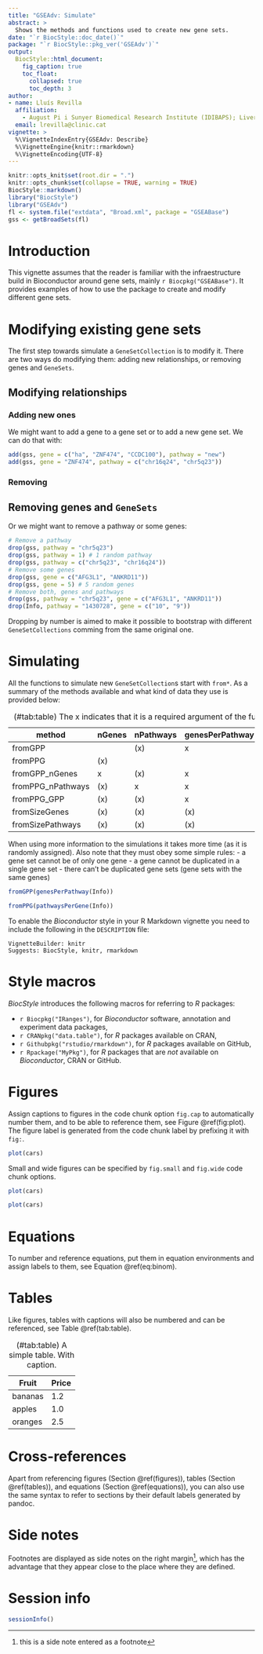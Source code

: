 ```yaml
---
title: "GSEAdv: Simulate"
abstract: >
  Shows the methods and functions used to create new gene sets.
date: "`r BiocStyle::doc_date()`"
package: "`r BiocStyle::pkg_ver('GSEAdv')`"
output:
  BiocStyle::html_document:
    fig_caption: true
    toc_float:
      collapsed: true
      toc_depth: 3
author:
- name: Lluís Revilla
  affiliation: 
    - August Pi i Sunyer Biomedical Research Institute (IDIBAPS); Liver Unit, Hospital Clinic
  email: lrevilla@clinic.cat
vignette: >
  %\VignetteIndexEntry{GSEAdv: Describe}
  %\VignetteEngine{knitr::rmarkdown}
  %\VignetteEncoding{UTF-8}  
---
```

```r
knitr::opts_knit$set(root.dir = ".")
knitr::opts_chunk$set(collapse = TRUE, warning = TRUE)
BiocStyle::markdown()
library("BiocStyle")
library("GSEAdv")
fl <- system.file("extdata", "Broad.xml", package = "GSEABase")
gss <- getBroadSets(fl)
```

# Introduction

This vignette assumes that the reader is familiar with the infraestructure build in Bioconductor around gene sets, mainly `r Biocpkg("GSEABase")`. It provides examples of how to use the package to create and modify different gene sets.

# Modifying existing gene sets

The first step towards simulate a `GeneSetCollection` is to modify it. There are two ways do modifying them: adding new relationships, or removing genes and `GeneSets`.

## Modifying relationships
### Adding new ones

We might want to add a gene to a gene set or to add a new gene set. We can do that with:

```r
add(gss, gene = c("ha", "ZNF474", "CCDC100"), pathway = "new")
add(gss, gene = "ZNF474", pathway = c("chr16q24", "chr5q23"))
```
### Removing

## Removing genes and `GeneSets`
Or we might want to remove a pathway or some genes:

```r
# Remove a pathway
drop(gss, pathway = "chr5q23")
drop(gss, pathway = 1) # 1 random pathway
drop(gss, pathway = c("chr5q23", "chr16q24")) 
# Remove some genes
drop(gss, gene = c("AFG3L1", "ANKRD11")) 
drop(gss, gene = 5) # 5 random genes
# Remove both, genes and pathways
drop(gss, pathway = "chr5q23", gene = c("AFG3L1", "ANKRD11"))
drop(Info, pathway = "1430728", gene = c("10", "9"))
```
Dropping by number is aimed to make it possible to bootstrap with different `GeneSetCollections`  comming from the same original one. 

# Simulating 

All the functions to simulate new `GeneSetCollection`s start with `from*`. As a summary of the methods available and what kind of data they use is provided below:

method   | nGenes | nPathways | genesPerPathway| pathwaysPerGene | sizeGenes | sizePathways
------- | ----- | ----- | ----- | ----- | ----- | ----- 
fromGPP |  | (x) | x |  |   |   
fromPPG | (x) |  |  |   x    |   |  
fromGPP_nGenes | x | (x) | x    |  |  |  
fromPPG_nPathways | (x) | x | x    |  |  |  
fromPPG_GPP | (x) | (x) | x | x |     |     
fromSizeGenes | (x) | (x) | (x) | (x) | x    |  
fromSizePathways | (x) | (x) | (x) | (x) |     |  x


: (\#tab:table) The x indicates that it is a required argument of the functions. The parenthesis indicate that it is implicit.

When using more information to the simulations it takes more time (as it is randomly assigned). Also note that they must obey some simple rules: 
 - a gene set cannot be of only one gene
 - a gene cannot be duplicated in a single gene set
 - there can't be duplicated gene sets (gene sets with the same genes)
 
 
```r
fromGPP(genesPerPathway(Info))
```

```r
fromPPG(pathwaysPerGene(Info))
```



To enable the _Bioconductor_ style in your R Markdown vignette you need to include the following in the `DESCRIPTION` file:

    VignetteBuilder: knitr
    Suggests: BiocStyle, knitr, rmarkdown


# Style macros

_BiocStyle_ introduces the following macros for referring to _R_ packages:

* `r Biocpkg("IRanges")`, for _Bioconductor_ software, annotation and experiment data packages,
* `r CRANpkg("data.table")`, for _R_ packages available on CRAN,
* `r Githubpkg("rstudio/rmarkdown")`, for _R_ packages available on GitHub,
* `r Rpackage("MyPkg")`, for _R_ packages that are _not_ available on _Bioconductor_, CRAN or GitHub.


# Figures

Assign captions to figures in the code chunk option `fig.cap` to automatically number them, and to be able to reference them, see Figure \@ref(fig:plot). The figure label is generated from the code chunk label by prefixing it with `fig:`.

```r
plot(cars)
```

Small and wide figures can be specified by `fig.small` and `fig.wide` code chunk options.

```r
plot(cars)
```

```r
plot(cars)
```


# Equations

To number and reference equations, put them in equation environments and assign labels to them, see Equation \@ref(eq:binom).

\begin{equation}
  f\left(k\right) = \binom{n}{k} p^k\left(1-p\right)^{n-k}
  (\#eq:binom)
\end{equation}


# Tables

Like figures, tables with captions will also be numbered and can be referenced, see Table \@ref(tab:table).

Fruit   | Price
------- | -----
bananas | 1.2
apples  | 1.0
oranges | 2.5

: (\#tab:table) A simple table. With caption.


# Cross-references

Apart from referencing figures (Section \@ref(figures)), tables (Section \@ref(tables)), and equations (Section \@ref(equations)), you can also use the same syntax to refer to sections by their default labels generated by pandoc.


# Side notes

Footnotes are displayed as side notes on the right margin^[this is a side note entered as a footnote], which has the advantage that they appear close to the place where they are defined.


# Session info {.unnumbered}

```r
sessionInfo()
```
